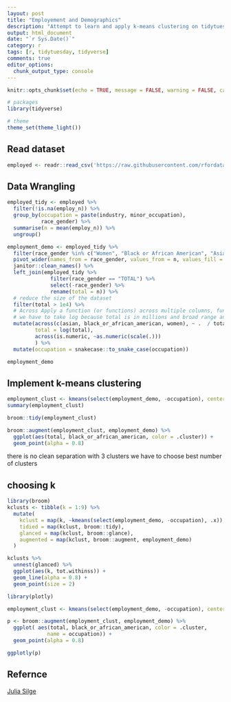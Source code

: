 ```yaml
---
layout: post
title: "Employement and Demographics"
description: "Attempt to learn and apply k-means clustering on tidytuesday dataset to gain insight. #DuboisChallenge"
output: html_document
date: "`r Sys.Date()`"
category: r
tags: [r, tidytuesday, tidyverse]
comments: true
editor_options: 
  chunk_output_type: console
---
```



```r

knitr::opts_chunk$set(echo = TRUE, message = FALSE, warning = FALSE, cache = TRUE)

# packages
library(tidyverse)

# theme
theme_set(theme_light())

```


## Read dataset

```r
employed <- readr::read_csv('https://raw.githubusercontent.com/rfordatascience/tidytuesday/master/data/2021/2021-02-23/employed.csv')
```


## Data Wrangling

```r
employed_tidy <- employed %>%
  filter(!is.na(employ_n)) %>%
  group_by(occupation = paste(industry, minor_occupation),
           race_gender) %>%
  summarise(n = mean(employ_n)) %>%
  ungroup()
```


```r
employment_demo <- employed_tidy %>%
  filter(race_gender %in% c("Women", "Black or African American", "Asian")) %>%
  pivot_wider(names_from = race_gender, values_from = n, values_fill = 0) %>%
  janitor::clean_names() %>%
  left_join(employed_tidy %>%
              filter(race_gender == "TOTAL") %>%
              select(-race_gender) %>%
              rename(total = n)) %>%
  # reduce the size of the dataset
  filter(total > 1e4) %>%
  # Across Apply a function (or functions) across multiple columns, function  variables (.) divided by total
  # we have to take log because total is in millions and broad range and k-means are sensitive how numbers are scale. So we have to scale with scale function
  mutate(across(c(asian, black_or_african_american, women), ~ .  / total), 
         total = log(total),
         across(is.numeric, ~as.numeric(scale(.)))
         ) %>%
  mutate(occupation = snakecase::to_snake_case(occupation))

employment_demo
```


## Implement k-means clustering

```r
employment_clust <- kmeans(select(employment_demo, -occupation), centers = 3)
summary(employment_clust)
```

```r
broom::tidy(employment_clust)
```


```r
broom::augment(employment_clust, employment_demo) %>%
  ggplot(aes(total, black_or_african_american, color = .cluster)) +
  geom_point(alpha = 0.8)
```

there is no clean separation with 3 clusters we have to choose best number of clusters

## choosing k

```r
library(broom)
kclusts <- tibble(k = 1:9) %>%
  mutate(
    kclust = map(k, ~kmeans(select(employment_demo, -occupation), .x)),
    tidied = map(kclust, broom::tidy),
    glanced = map(kclust, broom::glance),
    augmented = map(kclust, broom::augment, employment_demo)
  )

kclusts %>%
  unnest(glanced) %>%
  ggplot(aes(k, tot.withinss)) +
  geom_line(alpha = 0.8) +
  geom_point(size = 2)
```


```r
library(plotly)

employment_clust <- kmeans(select(employment_demo, -occupation), centers = 5)

p <- broom::augment(employment_clust, employment_demo) %>%
  ggplot( aes(total, black_or_african_american, color = .cluster,
             name = occupation)) +
  geom_point(alpha = 0.8)

ggplotly(p)
```

## Refernce

[Julia Silge](https://juliasilge.com/blog/kmeans-employment/)